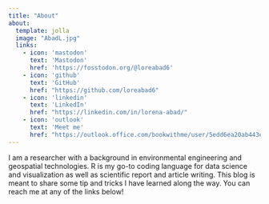 ```yaml
---
title: "About"
about:
  template: jolla
  image: "AbadL.jpg"
  links:
    - icon: 'mastodon'
      text: 'Mastodon'
      href: 'https://fosstodon.org/@loreabad6'
    - icon: 'github'
      text: 'GitHub'
      href: "https://github.com/loreabad6"
    - icon: 'linkedin'
      text: 'LinkedIn'
      href: "https://linkedin.com/in/lorena-abad/"
    - icon: 'outlook'
      text: 'Meet me'
      href: "https://outlook.office.com/bookwithme/user/5edd6ea20ab443ed98d843c0da618b2f%40plus.ac.at?anonymous&isanonymous=true"
---
```


I am a researcher with a background in environmental engineering and geospatial technologies. R is my go-to coding language for data science and visualization as well as scientific report and article writing. This blog is meant to share some tip and tricks I have learned along the way. You can reach me at any of the links below!
